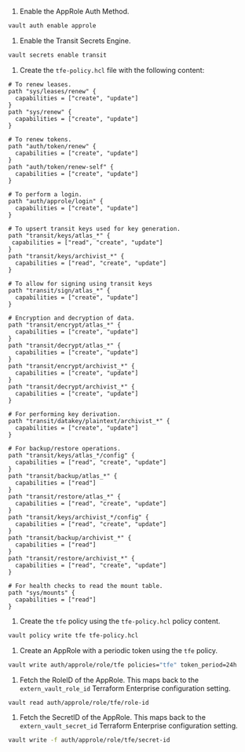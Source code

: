 

1. Enable the AppRole Auth Method.

```sh
vault auth enable approle
```

1. Enable the Transit Secrets Engine.

```sh
vault secrets enable transit
```

1. Create the `tfe-policy.hcl` file with the following content:

```hcl
# To renew leases.
path "sys/leases/renew" {
  capabilities = ["create", "update"]
}
path "sys/renew" {
  capabilities = ["create", "update"]
}

# To renew tokens.
path "auth/token/renew" {
  capabilities = ["create", "update"]
}
path "auth/token/renew-self" {
  capabilities = ["create", "update"]
}

# To perform a login.
path "auth/approle/login" {
  capabilities = ["create", "update"]
}

# To upsert transit keys used for key generation.
path "transit/keys/atlas_*" {
 capabilities = ["read", "create", "update"]
}
path "transit/keys/archivist_*" {
  capabilities = ["read", "create", "update"]
}

# To allow for signing using transit keys
path "transit/sign/atlas_*" {
  capabilities = ["create", "update"]
}

# Encryption and decryption of data.
path "transit/encrypt/atlas_*" {
  capabilities = ["create", "update"]
}
path "transit/decrypt/atlas_*" {
  capabilities = ["create", "update"]
}
path "transit/encrypt/archivist_*" {
  capabilities = ["create", "update"]
}
path "transit/decrypt/archivist_*" {
  capabilities = ["create", "update"]
}

# For performing key derivation.
path "transit/datakey/plaintext/archivist_*" {
  capabilities = ["create", "update"]
}

# For backup/restore operations.
path "transit/keys/atlas_*/config" {
  capabilities = ["read", "create", "update"]
}
path "transit/backup/atlas_*" {
  capabilities = ["read"]
}
path "transit/restore/atlas_*" {
  capabilities = ["read", "create", "update"]
}
path "transit/keys/archivist_*/config" {
  capabilities = ["read", "create", "update"]
}
path "transit/backup/archivist_*" {
  capabilities = ["read"]
}
path "transit/restore/archivist_*" {
  capabilities = ["read", "create", "update"]
}

# For health checks to read the mount table.
path "sys/mounts" {
  capabilities = ["read"]
}
```

1. Create the `tfe` policy using the `tfe-policy.hcl` policy content.

```sh
vault policy write tfe tfe-policy.hcl
```

1. Create an AppRole with a periodic token using the `tfe` policy.

```sh
vault write auth/approle/role/tfe policies="tfe" token_period=24h
```

1. Fetch the RoleID of the AppRole. This maps back to the `extern_vault_role_id` Terraform Enterprise configuration setting.

```sh
vault read auth/approle/role/tfe/role-id
```

1. Fetch the SecretID of the AppRole. This maps back to the `extern_vault_secret_id` Terraform Enterprise configuration setting.

```sh
vault write -f auth/approle/role/tfe/secret-id
```
